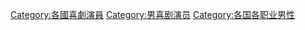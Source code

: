 {{Categories by country|nocat}}

[[Category:各國喜劇演員|Category:各國喜劇演員]]
[[Category:男喜剧演员|Category:男喜剧演员]]
[[Category:各国各职业男性|Category:各国各职业男性]]